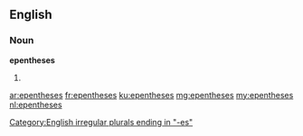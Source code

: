 ==English==

===Noun===
'''epentheses'''

# {{plural of|epenthesis}}

[[Category:English irregular plurals ending in "-es"]]

[[ar:epentheses]]
[[fr:epentheses]]
[[ku:epentheses]]
[[mg:epentheses]]
[[my:epentheses]]
[[nl:epentheses]]